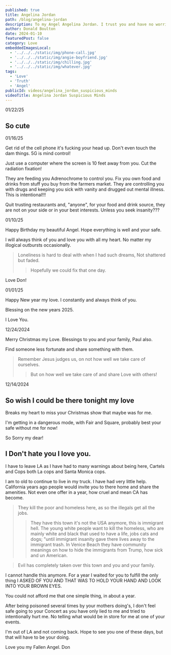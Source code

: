 ```yaml
---
published: true
title: Angelina Jordan
path: /blog/angelina-jordan
description: To my Angel Angelina Jordan. I trust you and have no worries.
author: Donald Boulton
date: 2024-01-10
featuredPost: false
category: Love
embeddedImagesLocal:
  - '../../../static/img/phone-call.jpg'
  - '../../../static/img/angie-boyfriend.jpg'
  - '../../../static/img/chilling.jpg'
  - '../../../static/img/whatever.jpg'
tags:
  - 'Love'
  - 'Truth'
  - 'Angel'
publicId: videos/angelina_jordan_suspicious_minds
videoTitle: Angelina Jordan Suspicious Minds
---
```



01/22/25

## So cute

<TicTok ticTocId="@angelinajordana/video/7390468414650764586" />

01/16/25

Get rid of the cell phone it's fucking your head up. Don't even touch the dam things. 5G is mind control!

Just use a computer where the screen is 10 feet away from you. Cut the radiation fixation!

They are feeding you Adrenochrome to control you. Fix you own food and drinks from stuff you buy from the farmers market. They are controlling you with drugs and keeping you sick with vanity and drugged out mental illness. This is intentional!!!

Quit trusting restaurants and, "anyone", for your food and drink source, they are not on your side or in your best interests. Unless you seek insanity???

01/10/25

Happy Birthday my beautiful Angel. Hope everything is well and your safe.

I will always think of you and love you with all my heart. No matter my illogical outbursts occasionally.

> Loneliness is hard to deal with when I had such dreams, Not shattered but faded. 
>
> > Hopefully we could fix that one day.

Love Don!

01/01/25

Happy New year my love. I constantly and always think of you.

Blessing on the new years 2025.

I Love You.

12/24/2024

Merry Christmas my Love. Blessings to you and your family, Paul also.

Find someone less fortunate and share something with them. 

> Remember Jesus judges us, on not how well we take care of ourselves.
>
> > But on how well we take care of and share Love with others!

12/14/2024

## So wish I could be there tonight my love

Breaks my heart to miss your Christmas show that maybe was for me.

I'm getting in a dangerous mode, with Fair and Square, probably best your safe without me for now!

So Sorry my dear!

## I Don't hate you I love you.

I have to leave LA as I have had to many warnings about being here, Cartels and Cops both La cops and Santa Monica cops.

I am to old to continue to live in my truck. I have had very little help. California years ago people would invite you to there home and share the amenities. Not even one offer in a year, how cruel and mean CA has become. 

> They kill the poor and homeless here, as so the illegals get all the jobs. 
>
> > They have this town it's not the USA anymore, this is immigrant hell. The young white people want to kill the homeless, who are mainly white and black that used to have a life, jobs cats and dogs; "until immigrant insanity gave there lives away to the immigrant trash. In Venice Beach they have community meanings on how to hide the immigrants from Trump, how sick and un American. 

> Evil has completely taken over this town and you and your family.

I cannot handle this anymore. For a year I waited for you to fulfill the only thing I ASKED OF YOU AND THAT WAS TO HOLD YOUR HAND AND LOOK INTO YOUR BROWN EYES.

You could not afford me that one simple thing, in about a year. 

After being poisoned several times by your mothers doing's, I don't feel safe going to your Concert as you have only lied to me and tried to intentionally hurt me. No telling what would be in store for me at one of your events.

I'm out of LA and not coming back. Hope to see you one of these days, but that will have to be your doing.

Love you my Fallen Angel. Don